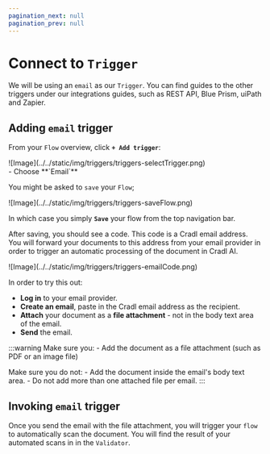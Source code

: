 ```yaml
---
pagination_next: null
pagination_prev: null
---
```

# Connect to `Trigger`

<ScrollProgressBar />

We will be using an `email` as our `Trigger`. You can find guides to the other triggers under our integrations guides, such as REST API, Blue Prism, uiPath and Zapier. 

## Adding `email` trigger
From your `Flow` overview, click <span className="utils-admonition-success">**`+ Add trigger`**</span>:

<div class="image-backdrop utils-mb-10">
<p class="image-backdrop-caption text-sm"></p>
![Image](../../static/img/triggers/triggers-selectTrigger.png)
</div>
- Choose <span className="utils-admonition-success">**`Email`**</span>

You might be asked to `save` your `Flow`; 
<div class="image-backdrop utils-mb-10">
<p class="image-backdrop-caption text-sm"></p>
![Image](../../static/img/triggers/triggers-saveFlow.png)
</div>

In which case you simply <span className="utils-admonition-success">**`Save`**</span> your flow from the top navigation bar.

After saving, you should see a code. This code is a Cradl email address. You will forward your documents to this address from your email provider in order to trigger an automatic processing of the document in Cradl AI.

<div class="image-backdrop utils-mb-10">
<p class="image-backdrop-caption text-sm"></p>
![Image](../../static/img/triggers/triggers-emailCode.png)
</div>

In order to try this out: 
 - **Log in** to your email provider.
 - **Create an email**, paste in the Cradl email address as the recipient.
 - **Attach** your document as a **file attachment** - not in the body text area of the email.
 - **Send** the email. 

 :::warning
 Make sure you:
    -  Add the document as a file attachment (such as PDF or an image file)

Make sure you do not:
    - Add the document inside the email's body text area.
    - Do not add more than one attached file per email. 
 :::

## Invoking `email` trigger
Once you send the email with the file attachment, you will trigger your `flow` to automatically scan the document. You will find the result of your automated scans in in the `Validator`.